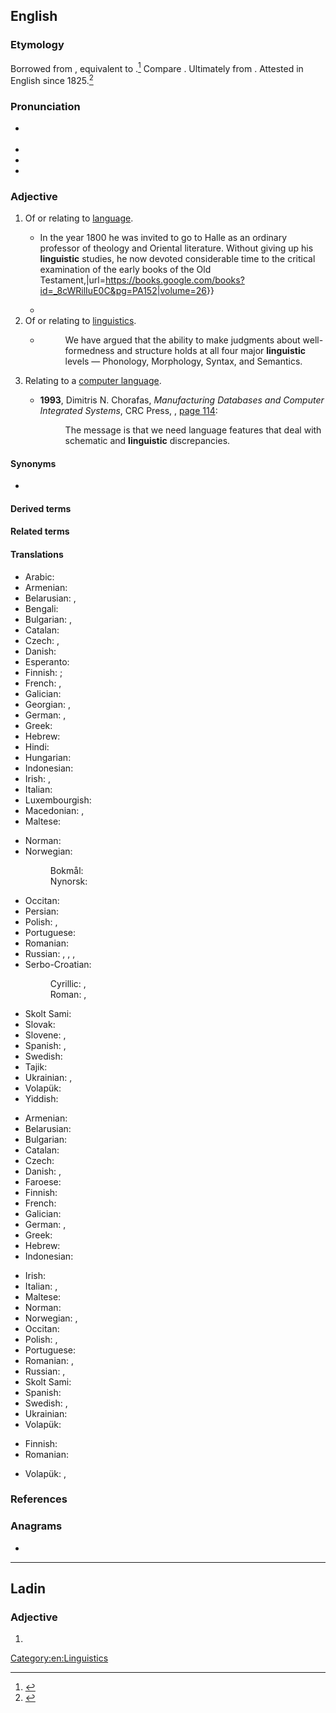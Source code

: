 {{also|lingüistic|lingüístic}}
==English==

===Etymology===
Borrowed from {{bor|en|de|linguistisch}}, equivalent to {{suf|en|linguist|ic}}.<ref>{{R:Etymonline|linguistic}}</ref> Compare {{m|en|linguistics}}. Ultimately from {{der|en|la|lingua|t=tongue}}. Attested in English since 1825.<ref>{{R:MWO}}</ref>

===Pronunciation===
* {{a|UK|US}} {{IPA|en|/lɪŋˈɡwɪstɪk/}}
* {{audio|en|en-us-linguistic.ogg|Audio (US)}}
* {{rhymes|en|ɪstɪk}}
* {{hyphenation|en|lin|guis|tic}}

===Adjective===
{{en-adj|-}}

# Of or relating to [[language]].
#* {{quote-journal|en|1848|George Long|Vater, Johan Severin|The Penny Cyclopædia||152|Along with the Hebrew language, the grammatical knowledge of which was greatly advanced by him, he now devoted himself to the study of a variety of languages{{...}} In the year 1800 he was invited to go to Halle as an ordinary professor of theology and Oriental literature. Without giving up his '''linguistic''' studies, he now devoted considerable time to the critical examination of the early books of the Old Testament,|url=https://books.google.com/books?id=_8cWRilIuE0C&pg=PA152|volume=26}}
#* {{quote-journal|en|date=2013-06-14|author=Sam Leith
|volume=189|issue=1|page=37|magazine={{w|The Guardian Weekly}}
|title=[http://www.guardian.co.uk/books/2013/may/23/holy-shit-history-swearing-mohr Where the profound meets the profane]
|passage=Swearing doesn't just mean what we now understand by "dirty words". It is entwined, in social and '''linguistic''' history, with the other sort of swearing: vows and oaths.}}
# Of or relating to [[linguistics]].
#* {{quote-book|en|year=1988|author=Andrew Radford|title=Transformational grammar: a first course|publisher=Cambridge University Press|location=Cambridge, UK|page=50|isbn=0-521-34750-5}}
#*: We have argued that the ability to make judgments about well-formedness and structure holds at all four major '''linguistic''' levels — Phonology, Morphology, Syntax, and Semantics.
# {{lb|en|computing}} Relating to a [[computer language]].
#* '''1993''', Dimitris N. Chorafas, ''Manufacturing Databases and Computer Integrated Systems'', CRC Press, {{ISBN|978-0-8493-8689-3}}, [http://books.google.com/books?id=ttMdfFpo7uYC&pg=PA114&vq=linguistic page 114]:
#*: The message is that we need language features that deal with schematic and '''linguistic''' discrepancies.

====Synonyms====
* {{l|en|linguistical}} {{q|less common}}

====Derived terms====
{{der4|en
|anthropolinguistic
|biolinguistic
|counterlinguistic
|crosslinguistic
|cunnilinguistic
|cyberlinguistic
|demolinguistic
|ecolinguistic
|epilinguistic
|ethnolinguistic
|Eurolinguistic
|extralinguistic
|geolinguistic
|interlinguistic
|intralinguistic
|linguistic atlas
|linguistic imbalance
|linguistic terrain
|linguistic turn
|linguistical
|linguisticality
|linguistically
|linguistician
|linguistics
|logicolinguistic
|macrolinguistic
|metalinguistic
|microlinguistic
|monolinguistic
|multilinguistic
|neuro-linguistic programming
|neurolinguistic
|nonlinguistic
|paedolinguistic
|panlinguistic
|paralinguistic
|patholinguistic
|prelinguistic
|protolinguistic
|pseudolinguistic
|psycholinguistic
|quasilinguistic
|sociolinguistic
|sublinguistic
|supralinguistic
|theolinguistic
|translinguistic
|unlinguistic
|xenolinguistic}}

====Related terms====
{{rel4|en
|lingua
|lingual
|linguality
|lingually
|linguicism
|linguicist
|linguicistic
|linguicistical
|linguicistically
|linguiform
}}

====Translations====
{{trans-top|of or relating to language}}
* Arabic: {{t|ar|لُغَوِيّ}}
* Armenian: {{t+|hy|լեզվական}}
* Belarusian: {{t|be|мо́ўны}}, {{t|be|лінгвісты́чны}}
* Bengali: {{t|bn|ভাষাবৈজ্ঞানিকk}}
* Bulgarian: {{t|bg|езико́в}}, {{t|bg|лингвисти́чен}}
* Catalan: {{t|ca|lingüístic}}
* Czech: {{t+|cs|jazykový}}, {{t+|cs|lingvistický}}
* Danish: {{t|da|sproglig}}
* Esperanto: {{t|eo|lingva}}
* Finnish: {{t+|fi|kielellinen}}; {{t|fi|kielinen}}
* French: {{t+|fr|linguistique}}, {{t+|fr|lingual}}
* Galician: {{t+|gl|lingüístico}}
* Georgian: {{t|ka|ენობრივი}}, {{t|ka|ლინგვისტური}}
* German: {{t+|de|sprachlich}}, {{t+|de|linguistisch}}
* Greek: {{t+|el|γλωσσικός}}
* Hebrew: {{t|he|בַּלְשָׁנִי}}
* Hindi: {{t|hi|भाषाई}}
* Hungarian: {{t+|hu|nyelvi}}
* Indonesian: {{t+|id|linguistik}}
* Irish: {{t|ga|teangach}}, {{t|ga|teangúil}}
* Italian: {{t+|it|linguistico}}
* Luxembourgish: {{t|lb|sproochlech}}
* Macedonian: {{t|mk|јазичен}}, {{t|mk|лингвистички}}
* Maltese: {{t|mt|lingwistiku}}
{{trans-mid}}
* Norman: {{t|nrf|lîndgistique}}
* Norwegian: 
*: Bokmål: {{t+|nb|språklig}}
*: Nynorsk: {{t|nn|språkleg}}
* Occitan: {{t+|oc|lingüistic}}
* Persian: {{t+|fa|زبانی|tr=zabâni}}
* Polish: {{t+|pl|językowy}}, {{t+|pl|lingwistyczny}}
* Portuguese: {{t+|pt|linguístico}}
* Romanian: {{t+|ro|lingvistic}}
* Russian: {{t+|ru|языково́й}}, {{t+|ru|лингвисти́ческий}}, {{t+|ru|язы́чный}}, {{t+|ru|лингва́льный}}
* Serbo-Croatian:
*: Cyrillic: {{t|sh|јѐзичкӣ}}, {{t|sh|јѐзичнӣ}}
*: Roman: {{t+|sh|jèzičkī}}, {{t+|sh|jèzičnī}}
* Skolt Sami: {{t|sms|ǩiõllʼlaž}}
* Slovak: {{t|sk|lingvistický}}
* Slovene: {{t|sl|jezikóven}}, {{t|sl|jezíčen}}
* Spanish: {{t+|es|lingüístico}}, {{t+|es|lingual}}
* Swedish: {{t+|sv|språklig}}
* Tajik: {{t|tg|забонӣ}}
* Ukrainian: {{t+|uk|мо́вний}}, {{t|uk|лінгвісти́чний}}
* Volapük: {{t+|vo|pükik}}
* Yiddish: {{t|yi|שפּראַכלעך}}
{{trans-bottom}}

{{trans-top|of or relating to linguistics}}
* Armenian: {{t+|hy|լեզվաբանական}}
* Belarusian: {{t|be|лінгвісты́чны}}
* Bulgarian: {{t|bg|лингвисти́чен}}
* Catalan: {{t|ca|lingüístic}}
* Czech: {{t+|cs|lingvistický}}
* Danish: {{t|da|lingvistisk}}, {{t|da|sprogvidenskabelig}}
* Faroese: {{t|fo|málfrøðiligur}}
* Finnish: {{t+|fi|kielitieteellinen}}
* French: {{t+|fr|linguistique}}
* Galician: {{t+|gl|lingüístico}}
* German: {{t+|de|sprachwissenschaftlich}}, {{t+|de|linguistisch}}
* Greek: {{t+|el|γλωσσολογικός}}
* Hebrew: {{t|he|לִינְגְּוִיסְטִי}}
* Indonesian: {{t+|id|linguistik}}
{{trans-mid}}
* Irish: {{t|ga|teangeolaíoch}}
* Italian: {{t+|it|linguistico}}, {{t+check|it|glottologico}}
* Maltese: {{t|mt|lingwistiku}}
* Norman: {{t|nrf|lîndgistique}}
* Norwegian: {{t|no|lingvistisk}}, {{t|no|språkvitenskapelig}}
* Occitan: {{t+|oc|lingüistic}}
* Polish: {{t+|pl|lingwistyczny}}, {{t+|pl|językoznawczy}}
* Portuguese: {{t+|pt|linguístico}}
* Romanian: {{t+|ro|lingvistic}}, {{t|ro|de lingvistică}}
* Russian: {{t+|ru|лингвисти́ческий}}, {{t+|ru|языкове́дческий}}
* Skolt Sami: {{t|sms|ǩiõllʼlaž}}
* Spanish: {{t+|es|lingüístico}}
* Swedish: {{t+|sv|språkvetenskaplig}}, {{t+|sv|lingvistisk}}
* Ukrainian: {{t|uk|лінгвісти́чний}}
* Volapük: {{t+|vo|pükavik}}
{{trans-bottom}}

{{trans-top|of or relating to computer languages}}
* Finnish: {{t+|fi|kielellinen}}
* Romanian: {{t|ro|computero-lingvistic}}
{{trans-mid}}
* Volapük: {{t|vo|nünömapükik}}, {{t|vo|programelapükik}}
{{trans-bottom}}

===References===
<references/>

===Anagrams===
* {{anagrams|en|a=cgiiilnstu|linguicist}}

[[Category:en:Linguistics]]

----

==Ladin==

===Adjective===
{{head|lld|adjective form|g=m-p}}

# {{plural of|lld|linguistich}}